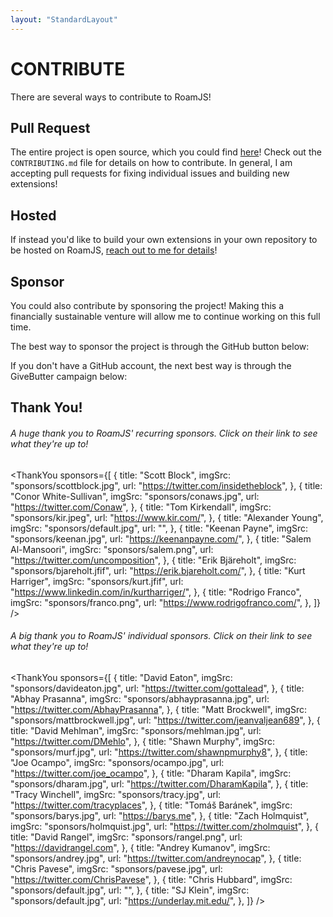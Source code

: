 ```yaml
---
layout: "StandardLayout"
---
```



# CONTRIBUTE

There are several ways to contribute to RoamJS!

## Pull Request

The entire project is open source, which you could find [here](https://github.com/dvargas92495/roam-js-extensions)! Check out the `CONTRIBUTING.md` file for details on how to contribute. In general, I am accepting pull requests for fixing individual issues and building new extensions!

## Hosted

If instead you'd like to build your own extensions in your own repository to be hosted on RoamJS, [reach out to me for details](/contact)!

## Sponsor

You could also contribute by sponsoring the project! Making this a financially sustainable venture will allow me to continue working on this full time.

The best way to sponsor the project is through the GitHub button below:

<GithubSponsor />

If you don't have a GitHub account, the next best way is through the GiveButter campaign below:

<GiveButter />

## Thank You!

###### A huge thank you to RoamJS' recurring sponsors. Click on their link to see what they're up to!

<ThankYou
  sponsors={[
    {
      title: "Scott Block",
      imgSrc: "sponsors/scottblock.jpg",
      url: "https://twitter.com/insidetheblock",
    },
    {
      title: "Conor White-Sullivan",
      imgSrc: "sponsors/conaws.jpg",
      url: "https://twitter.com/Conaw",
    },
    {
      title: "Tom Kirkendall",
      imgSrc: "sponsors/kir.jpeg",
      url: "https://www.kir.com/",
    },
    {
      title: "Alexander Young",
      imgSrc: "sponsors/default.jpg",
      url: "",
    },
    {
      title: "Keenan Payne",
      imgSrc: "sponsors/keenan.jpg",
      url: "https://keenanpayne.com/",
    },
    {
      title: "Salem Al-Mansoori",
      imgSrc: "sponsors/salem.png",
      url: "https://twitter.com/uncomposition",
    },
    {
      title: "Erik Bjäreholt",
      imgSrc: "sponsors/bjareholt.jfif",
      url: "https://erik.bjareholt.com/",
    },
    {
      title: "Kurt Harriger",
      imgSrc: "sponsors/kurt.jfif",
      url: "https://www.linkedin.com/in/kurtharriger/",
    },
    {
      title: "Rodrigo Franco",
      imgSrc: "sponsors/franco.png",
      url: "https://www.rodrigofranco.com/",
    },
  ]}
/>

###### A big thank you to RoamJS' individual sponsors. Click on their link to see what they're up to!

<ThankYou
  sponsors={[
    {
      title: "David Eaton",
      imgSrc: "sponsors/davideaton.jpg",
      url: "https://twitter.com/gottalead",
    },
    {
      title: "Abhay Prasanna",
      imgSrc: "sponsors/abhayprasanna.jpg",
      url: "https://twitter.com/AbhayPrasanna",
    },
    {
      title: "Matt Brockwell",
      imgSrc: "sponsors/mattbrockwell.jpg",
      url: "https://twitter.com/jeanvaljean689",
    },
    {
      title: "David Mehlman",
      imgSrc: "sponsors/mehlman.jpg",
      url: "https://twitter.com/DMehlo",
    },
    {
      title: "Shawn Murphy",
      imgSrc: "sponsors/murf.jpg",
      url: "https://twitter.com/shawnpmurphy8",
    },
    {
      title: "Joe Ocampo",
      imgSrc: "sponsors/ocampo.jpg",
      url: "https://twitter.com/joe_ocampo",
    },
    {
      title: "Dharam Kapila",
      imgSrc: "sponsors/dharam.jpg",
      url: "https://twitter.com/DharamKapila",
    },
    {
      title: "Tracy Winchell",
      imgSrc: "sponsors/tracy.jpg",
      url: "https://twitter.com/tracyplaces",
    },
    {
      title: "Tomáš Baránek",
      imgSrc: "sponsors/barys.jpg",
      url: "https://barys.me",
    },
    {
      title: "Zach Holmquist",
      imgSrc: "sponsors/holmquist.jpg",
      url: "https://twitter.com/zholmquist",
    },
    {
      title: "David Rangel",
      imgSrc: "sponsors/rangel.png",
      url: "https://davidrangel.com",
    },
    {
      title: "Andrey Kumanov",
      imgSrc: "sponsors/andrey.jpg",
      url: "https://twitter.com/andreynocap",
    },
    {
      title: "Chris Pavese",
      imgSrc: "sponsors/pavese.jpg",
      url: "https://twitter.com/ChrisPavese",
    },
    {
      title: "Chris Hubbard",
      imgSrc: "sponsors/default.jpg",
      url: "",
    },
    {
      title: "SJ Klein",
      imgSrc: "sponsors/default.jpg",
      url: "https://underlay.mit.edu/",
    },
  ]}
/>

